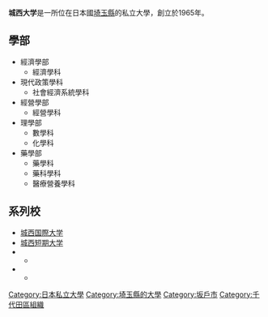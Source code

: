 {{Infobox University 
| name = 城西大学 
| EnglishName =  Josai University 
| image = Sakado campus.jpg
| image_caption = 位於[[坂戶市|坂戶市]]的校本部
| motto =  学問による人間形成
| established = 1965年 
| type = 私立 [[綜合大學|綜合大學]] 
| religion = 
| affiliation = {{lj|學校法人城西大學|学校法人城西大学}}
| district =[[埼玉縣|埼玉縣]] 
| grades = 
| president = 
| principal = 
| dean = 
| free_label = 學術單位
| free =  經濟學部<br />現代政策學部<br />經營學部<br />理学部<br />藥學部
| house = 
| faculty = 
| staff = 
| students = 
| athletics = 
| conference = 
| colors = 
| mascot = 
| magazine = 
| address = [[日本國|日本國]][[埼玉縣|埼玉縣]][[坂戶市|坂戶市]](本校區) <br />[[日本國|日本國]][[東京都|東京都]][[千代田區|千代田區]]
| telephone = 049-286-2233 
| fax =  
| mail = 
| website = http://www.josai.ac.jp/}}
'''城西大学'''是一所位在日本國[[埼玉縣|埼玉縣]]的私立大學，創立於1965年。

== 學部 ==
* 經濟學部
** 經濟學科
* 現代政策學科
** 社會經濟系統學科
* 經營學部
** 經營學科
* 理學部
** 數學科
** 化學科
* 藥學部
** 藥學科
** 藥科學科
** 醫療營養學科

==系列校==
*[[城西国際大学|城西国際大学]]
*[[城西短期大学|城西短期大学]]
*{{lj|学校法人城西学園}}
**{{lj|城西大学附属城西中学校・高等学校}}
*{{lj|学校法人城西川越学園}}
**{{lj|城西大学付属川越高等学校|城西川越中学校・城西大学付属川越高等学校}}

{{日本私立大學連盟}}

[[Category:日本私立大學|Category:日本私立大學]]
[[Category:埼玉縣的大學|Category:埼玉縣的大學]]
[[Category:坂戶市|Category:坂戶市]]
[[Category:千代田區組織|Category:千代田區組織]]